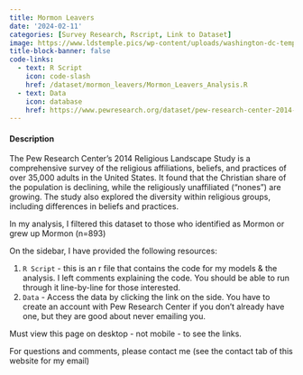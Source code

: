 ```yaml
---
title: Mormon Leavers
date: '2024-02-11'
categories: [Survey Research, Rscript, Link to Dataset]
image: https://www.ldstemple.pics/wp-content/uploads/washington-dc-temple-final-sunset-600x600.jpg
title-block-banner: false
code-links:
  - text: R Script
    icon: code-slash
    href: /dataset/mormon_leavers/Mormon_Leavers_Analysis.R
  - text: Data
    icon: database
    href: https://www.pewresearch.org/dataset/pew-research-center-2014-u-s-religious-landscape-study/
---
```


#### Description

The Pew Research Center's 2014 Religious Landscape Study is a comprehensive survey of the religious affiliations, beliefs, and practices of over 35,000 adults in the United States. It found that the Christian share of the population is declining, while the religiously unaffiliated ("nones") are growing. The study also explored the diversity within religious groups, including differences in beliefs and practices.

In my analysis, I filtered this dataset to those who identified as Mormon or grew up Mormon (n=893)

On the sidebar, I have provided the following resources:

1. `R Script` - this is an r file that contains the code for my models & the analysis. I left comments explaining the code. You should be able to run through it line-by-line for those interested.
2. `Data` - Access the data by clicking the link on the side. You have to create an account with Pew Research Center if you don't already have one, but they are good about never emailing you.

:::{.callout-note}
Must view this page on desktop - not mobile - to see the links.
:::

For questions and comments, please contact me (see the contact tab of this website for my email)
